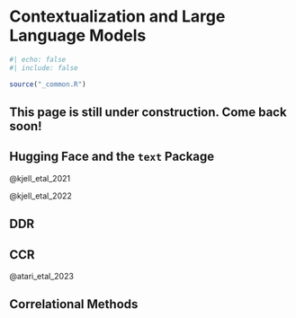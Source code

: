 # Contextualization and Large Language Models {#sec-contextualized-embeddings}

```r
#| echo: false
#| include: false

source("_common.R")
```

::: {.callout-important}
## This page is still under construction. Come back soon!
:::

## Hugging Face and the `text` Package

@kjell_etal_2021

@kjell_etal_2022

## DDR

## CCR

@atari_etal_2023

## Correlational Methods

